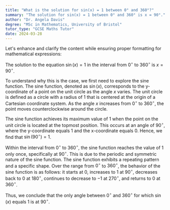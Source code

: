 ```yaml
---
title: "What is the solution for sin(x) = 1 between 0° and 360°?"
summary: "The solution for sin(x) = 1 between 0° and 360° is x = 90°."
author: "Dr. Angela Davis"
degree: "MSc in Mathematics, University of Bristol"
tutor_type: "GCSE Maths Tutor"
date: 2024-03-28
---
```


Let's enhance and clarify the content while ensuring proper formatting for mathematical expressions:

The solution to the equation $\sin(x) = 1$ in the interval from $0^\circ$ to $360^\circ$ is $x = 90^\circ$.

To understand why this is the case, we first need to explore the sine function. The sine function, denoted as $\sin(x)$, corresponds to the y-coordinate of a point on the unit circle as the angle $x$ varies. The unit circle is defined as a circle with a radius of $1$ that is centered at the origin of a Cartesian coordinate system. As the angle $x$ increases from $0^\circ$ to $360^\circ$, the point moves counterclockwise around the circle.

The sine function achieves its maximum value of $1$ when the point on the unit circle is located at the topmost position. This occurs at an angle of $90^\circ$, where the y-coordinate equals $1$ and the x-coordinate equals $0$. Hence, we find that $\sin(90^\circ) = 1$.

Within the interval from $0^\circ$ to $360^\circ$, the sine function reaches the value of $1$ only once, specifically at $90^\circ$. This is due to the periodic and symmetric nature of the sine function. The sine function exhibits a repeating pattern and a specific shape. Over the range from $0^\circ$ to $360^\circ$, the behavior of the sine function is as follows: it starts at $0$, increases to $1$ at $90^\circ$, decreases back to $0$ at $180^\circ$, continues to decrease to $-1$ at $270^\circ$, and returns to $0$ at $360^\circ$.

Thus, we conclude that the only angle between $0^\circ$ and $360^\circ$ for which $\sin(x)$ equals $1$ is at $90^\circ$.
    